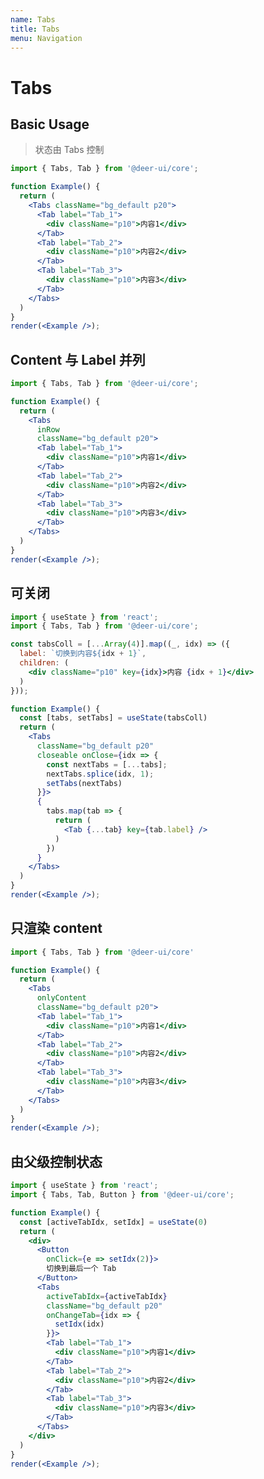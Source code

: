 ```yaml
---
name: Tabs
title: Tabs
menu: Navigation
---
```


# Tabs

## Basic Usage

> 状态由 Tabs 控制

```jsx live noInline
import { Tabs, Tab } from '@deer-ui/core';

function Example() {
  return (
    <Tabs className="bg_default p20">
      <Tab label="Tab_1">
        <div className="p10">内容1</div>
      </Tab>
      <Tab label="Tab_2">
        <div className="p10">内容2</div>
      </Tab>
      <Tab label="Tab_3">
        <div className="p10">内容3</div>
      </Tab>
    </Tabs>
  )
}
render(<Example />);
```

## Content 与 Label 并列

```jsx live noInline
import { Tabs, Tab } from '@deer-ui/core';

function Example() {
  return (
    <Tabs
      inRow
      className="bg_default p20">
      <Tab label="Tab_1">
        <div className="p10">内容1</div>
      </Tab>
      <Tab label="Tab_2">
        <div className="p10">内容2</div>
      </Tab>
      <Tab label="Tab_3">
        <div className="p10">内容3</div>
      </Tab>
    </Tabs>
  )
}
render(<Example />);
```

## 可关闭

```jsx live noInline
import { useState } from 'react';
import { Tabs, Tab } from '@deer-ui/core';

const tabsColl = [...Array(4)].map((_, idx) => ({
  label: `切换到内容${idx + 1}`,
  children: (
    <div className="p10" key={idx}>内容 {idx + 1}</div>
  )
}));

function Example() {
  const [tabs, setTabs] = useState(tabsColl)
  return (
    <Tabs 
      className="bg_default p20"
      closeable onClose={idx => {
        const nextTabs = [...tabs];
        nextTabs.splice(idx, 1);
        setTabs(nextTabs)
      }}>
      {
        tabs.map(tab => {
          return (
            <Tab {...tab} key={tab.label} />
          )
        })
      }
    </Tabs>
  )
}
render(<Example />);
```

## 只渲染 content

```jsx live noInline
import { Tabs, Tab } from '@deer-ui/core'

function Example() {
  return (
    <Tabs 
      onlyContent 
      className="bg_default p20">
      <Tab label="Tab_1">
        <div className="p10">内容1</div>
      </Tab>
      <Tab label="Tab_2">
        <div className="p10">内容2</div>
      </Tab>
      <Tab label="Tab_3">
        <div className="p10">内容3</div>
      </Tab>
    </Tabs>
  )
}
render(<Example />);
```

## 由父级控制状态

```jsx live noInline
import { useState } from 'react';
import { Tabs, Tab, Button } from '@deer-ui/core';

function Example() {
  const [activeTabIdx, setIdx] = useState(0)
  return (
    <div>
      <Button
        onClick={e => setIdx(2)}>
        切换到最后一个 Tab
      </Button>
      <Tabs
        activeTabIdx={activeTabIdx}
        className="bg_default p20"
        onChangeTab={idx => {
          setIdx(idx)
        }}>
        <Tab label="Tab_1">
          <div className="p10">内容1</div>
        </Tab>
        <Tab label="Tab_2">
          <div className="p10">内容2</div>
        </Tab>
        <Tab label="Tab_3">
          <div className="p10">内容3</div>
        </Tab>
      </Tabs>
    </div>
  )
}
render(<Example />);
```
